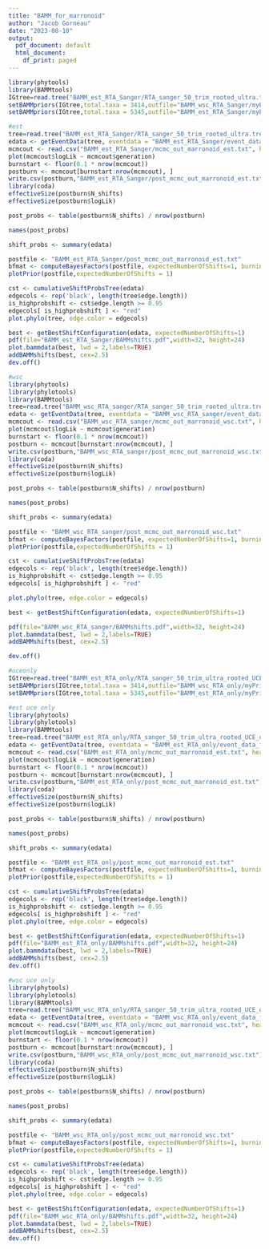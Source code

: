 ```yaml
---
title: "BAMM_for_marronoid"
author: "Jacob Gorneau"
date: "2023-08-10"
output:
  pdf_document: default
  html_document:
    df_print: paged
---
```


```r
library(phytools)
library(BAMMtools)
IGtree=read.tree("BAMM_est_RTA_Sanger/RTA_sanger_50_trim_rooted_ultra.tre")
setBAMMpriors(IGtree,total.taxa = 3414,outfile="BAMM_wsc_RTA_Sanger/myPriors_wsc.txt")
setBAMMpriors(IGtree,total.taxa = 5345,outfile="BAMM_est_RTA_Sanger/myPriors_est.txt")
```

```r
#est
tree=read.tree("BAMM_est_RTA_Sanger/RTA_sanger_50_trim_rooted_ultra.tre")
edata <- getEventData(tree, eventdata = "BAMM_est_RTA_Sanger/event_data_family.txt", burnin=0.1)
mcmcout <- read.csv("BAMM_est_RTA_Sanger/mcmc_out_marronoid_est.txt", header=T)
plot(mcmcout$logLik ~ mcmcout$generation)
burnstart <- floor(0.1 * nrow(mcmcout))
postburn <- mcmcout[burnstart:nrow(mcmcout), ]
write.csv(postburn,"BAMM_est_RTA_Sanger/post_mcmc_out_marronoid_est.txt")
library(coda)
effectiveSize(postburn$N_shifts)
effectiveSize(postburn$logLik)

post_probs <- table(postburn$N_shifts) / nrow(postburn)

names(post_probs)

shift_probs <- summary(edata)

postfile <- "BAMM_est_RTA_Sanger/post_mcmc_out_marronoid_est.txt"
bfmat <- computeBayesFactors(postfile, expectedNumberOfShifts=1, burnin=0.1)
plotPrior(postfile,expectedNumberOfShifts = 1)

cst <- cumulativeShiftProbsTree(edata)
edgecols <- rep('black', length(tree$edge.length))
is_highprobshift <- cst$edge.length >= 0.95
edgecols[ is_highprobshift ] <- "red"
plot.phylo(tree, edge.color = edgecols)

best <- getBestShiftConfiguration(edata, expectedNumberOfShifts=1)
pdf(file="BAMM_est_RTA_Sanger/BAMMshifts.pdf",width=32, height=24)
plot.bammdata(best, lwd = 2,labels=TRUE)
addBAMMshifts(best, cex=2.5)
dev.off()
```

```r
#wsc
library(phytools)
library(phylotools)
library(BAMMtools)
tree=read.tree("BAMM_wsc_RTA_sanger/RTA_sanger_50_trim_rooted_ultra.tre")
edata <- getEventData(tree, eventdata = "BAMM_wsc_RTA_sanger/event_data_family.txt", burnin=0.1)
mcmcout <- read.csv("BAMM_wsc_RTA_sanger/mcmc_out_marronoid_wsc.txt", header=T)
plot(mcmcout$logLik ~ mcmcout$generation)
burnstart <- floor(0.1 * nrow(mcmcout))
postburn <- mcmcout[burnstart:nrow(mcmcout), ]
write.csv(postburn,"BAMM_wsc_RTA_sanger/post_mcmc_out_marronoid_wsc.txt")
library(coda)
effectiveSize(postburn$N_shifts)
effectiveSize(postburn$logLik)

post_probs <- table(postburn$N_shifts) / nrow(postburn)

names(post_probs)

shift_probs <- summary(edata)

postfile <- "BAMM_wsc_RTA_sanger/post_mcmc_out_marronoid_wsc.txt"
bfmat <- computeBayesFactors(postfile, expectedNumberOfShifts=1, burnin=0.1)
plotPrior(postfile,expectedNumberOfShifts = 1)

cst <- cumulativeShiftProbsTree(edata)
edgecols <- rep('black', length(tree$edge.length))
is_highprobshift <- cst$edge.length >= 0.95
edgecols[ is_highprobshift ] <- "red"

plot.phylo(tree, edge.color = edgecols)

best <- getBestShiftConfiguration(edata, expectedNumberOfShifts=1)

pdf(file="BAMM_wsc_RTA_sanger/BAMMshifts.pdf",width=32, height=24)
plot.bammdata(best, lwd = 2,labels=TRUE)
addBAMMshifts(best, cex=2.5)

dev.off()
```

```r
#uceonly
IGtree=read.tree("BAMM_est_RTA_only/RTA_sanger_50_trim_ultra_rooted_UCE_only.tre")
setBAMMpriors(IGtree,total.taxa = 3414,outfile="BAMM_wsc_RTA_only/myPriors_wsc.txt")
setBAMMpriors(IGtree,total.taxa = 5345,outfile="BAMM_est_RTA_only/myPriors_est.txt")
```

```r
#est uce only
library(phytools)
library(phylotools)
library(BAMMtools)
tree=read.tree("BAMM_est_RTA_only/RTA_sanger_50_trim_ultra_rooted_UCE_only.tre")
edata <- getEventData(tree, eventdata = "BAMM_est_RTA_only/event_data_family.txt", burnin=0.1)
mcmcout <- read.csv("BAMM_est_RTA_only/mcmc_out_marronoid_est.txt", header=T)
plot(mcmcout$logLik ~ mcmcout$generation)
burnstart <- floor(0.1 * nrow(mcmcout))
postburn <- mcmcout[burnstart:nrow(mcmcout), ]
write.csv(postburn,"BAMM_est_RTA_only/post_mcmc_out_marronoid_est.txt")
library(coda)
effectiveSize(postburn$N_shifts)
effectiveSize(postburn$logLik)

post_probs <- table(postburn$N_shifts) / nrow(postburn)

names(post_probs)

shift_probs <- summary(edata)

postfile <- "BAMM_est_RTA_only/post_mcmc_out_marronoid_est.txt"
bfmat <- computeBayesFactors(postfile, expectedNumberOfShifts=1, burnin=0.1)
plotPrior(postfile,expectedNumberOfShifts = 1)

cst <- cumulativeShiftProbsTree(edata)
edgecols <- rep('black', length(tree$edge.length))
is_highprobshift <- cst$edge.length >= 0.95
edgecols[ is_highprobshift ] <- "red"
plot.phylo(tree, edge.color = edgecols)

best <- getBestShiftConfiguration(edata, expectedNumberOfShifts=1)
pdf(file="BAMM_est_RTA_only/BAMMshifts.pdf",width=32, height=24)
plot.bammdata(best, lwd = 2,labels=TRUE)
addBAMMshifts(best, cex=2.5)
dev.off()
```

```r
#wsc uce only
library(phytools)
library(phylotools)
library(BAMMtools)
tree=read.tree("BAMM_wsc_RTA_only/RTA_sanger_50_trim_ultra_rooted_UCE_only.tre")
edata <- getEventData(tree, eventdata = "BAMM_wsc_RTA_only/event_data_family.txt", burnin=0.1)
mcmcout <- read.csv("BAMM_wsc_RTA_only/mcmc_out_marronoid_wsc.txt", header=T)
plot(mcmcout$logLik ~ mcmcout$generation)
burnstart <- floor(0.1 * nrow(mcmcout))
postburn <- mcmcout[burnstart:nrow(mcmcout), ]
write.csv(postburn,"BAMM_wsc_RTA_only/post_mcmc_out_marronoid_wsc.txt")
library(coda)
effectiveSize(postburn$N_shifts)
effectiveSize(postburn$logLik)

post_probs <- table(postburn$N_shifts) / nrow(postburn)

names(post_probs)

shift_probs <- summary(edata)

postfile <- "BAMM_wsc_RTA_only/post_mcmc_out_marronoid_wsc.txt"
bfmat <- computeBayesFactors(postfile, expectedNumberOfShifts=1, burnin=0.1)
plotPrior(postfile,expectedNumberOfShifts = 1)

cst <- cumulativeShiftProbsTree(edata)
edgecols <- rep('black', length(tree$edge.length))
is_highprobshift <- cst$edge.length >= 0.95
edgecols[ is_highprobshift ] <- "red"
plot.phylo(tree, edge.color = edgecols)

best <- getBestShiftConfiguration(edata, expectedNumberOfShifts=1)
pdf(file="BAMM_wsc_RTA_only/BAMMshifts.pdf",width=32, height=24)
plot.bammdata(best, lwd = 2,labels=TRUE)
addBAMMshifts(best, cex=2.5)
dev.off()
```
